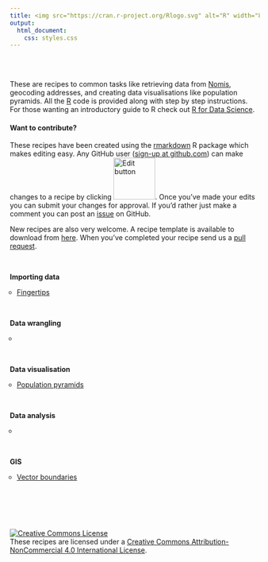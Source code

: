 ```yaml
---
title: <img src="https://cran.r-project.org/Rlogo.svg" alt="R" width="80" style="float:left;margin-top:-10px;">ecipes for local government
output:
  html_document:
    css: styles.css
---
```


<link rel="stylesheet" href="https://cdnjs.cloudflare.com/ajax/libs/font-awesome/4.7.0/css/font-awesome.min.css">

<style>

ul {
  list-style-type: circle;
  padding: 0 0 0 1em;
}

</style>

<br /><br />

These are recipes to common tasks like retrieving data from <a href="https://www.nomisweb.co.uk/" target="_blank">Nomis</a>, geocoding addresses, and creating data visualisations like population pyramids. All the <a href="https://cran.r-project.org/" target="_blank">R</a> code is provided along with step by step instructions. For those wanting an introductory guide to R check out <a href="https://r4ds.had.co.nz/" target="_blank">R for Data Science</a>.

<h4>Want to contribute?</h4>
These recipes have been created using the <a href="https://rmarkdown.rstudio.com/" target="_blank">rmarkdown</a> R package which makes editing easy. Any GitHub user (<a href="https://github.com/" target="_blank">sign-up at github.com</a>) can make changes to a recipe by clicking <img src="edit_button.png" alt="Edit button" style="width:6em;">. Once you've made your edits you can submit your changes for approval. If you'd rather just make a comment you can post an <a href="https://github.com/trafforddatalab/recipes/issues" target="_blank">issue</a> on GitHub. 

New recipes are also very welcome. A recipe template is available to download from <a href="https://github.com/trafforddatalab/recipes/template.Rmd" target="_blank">here</a>. When you've completed your recipe send us a <a href="https://help.github.com/en/articles/about-pull-requests" target="_blank">pull request</a>.

<br />

<div class = "titlebar"><b>Importing data</b></div>
<ul>
    <li><a href="importing_data/fingertips.html">Fingertips</a></li>
</ul>

<br />

<div class = "titlebar"><b>Data wrangling</b></div>
<ul>
    <li><a href="#"></a></li>
</ul>

<br />

<div class = "titlebar"><b>Data visualisation</b></div>
<ul>
    <li><a href="data_visualisation/population_pyramids.html">Population pyramids</a></li>
</ul>

<br />

<div class = "titlebar"><b>Data analysis</b></div>
<ul>
    <li><a href="#"></a></li>
</ul>

<br />

<div class = "titlebar"><b>GIS</b></div>
<ul>
    <li><a href="gis/vector_boundaries.html">Vector boundaries</a></li>
</ul>

<br /><br /><br /><br />

<a rel="license" href="http://creativecommons.org/licenses/by-nc/4.0/"><img alt="Creative Commons License" style="border-width:0" src="https://i.creativecommons.org/l/by-nc/4.0/88x31.png" /></a><br />
<div><span xmlns:dct="http://purl.org/dc/terms/" property="dct:title">These recipes</span> are licensed under a <a rel="license" href="http://creativecommons.org/licenses/by-nc/4.0/">Creative Commons Attribution-NonCommercial 4.0 International License</a>. <a href="https://github.com/traffordDataLab/recipes" target="_blank">
<i class="fa fa-github" style="font-size:24px; float:right; margin-top: -3px;"></i>
</a></div>

<script>
  document.title = 'R' + document.title;
</script>
